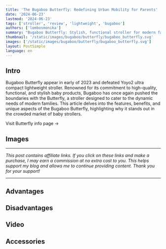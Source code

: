 ```yaml
---
title: 'The Bugaboo Butterfly: Redefining Urban Mobility for Parents'
date: '2024-06-23'
lastmod: '2024-06-23'
tags: ['stroller', 'review', 'lightweight', 'bugaboo']
authors: ['lombosmonika']
summary: "Bugaboo Butterfly: Stylish, functional stroller for modern families' dynamic needs."
thumbnail: '/static/images/bugaboo/butterfly/bugaboo_butterfly.svg'
images: ['/static/images/bugaboo/butterfly/bugaboo_butterfly.svg']
layout: PostSimple
language: en
---
```


## Intro

Bugaboo Butterfly appear in early of 2023 and defeated Yoyo2 ultra compact lightweight stroller. 
Renowned for its commitment to high-quality, functional, and stylish baby products, Bugaboo has once again pushed the boundaries with the Butterfly, a stroller designed to cater to the dynamic needs of modern families. This article delves into the features, benefits, and unique aspects of the Bugaboo Butterfly, highlighting why it stands out in the crowded market of baby strollers.


<div className="pt-4 xl:pt-8">
    <Link
        href={'https://www.strollerina.com/en/strollers/bugaboo/butterfly-7002'}
        className="text-primary hover:brightness-125 dark:hover:brightness-125"
        aria-label={'Butterfly info page'}
    >
        Visit Butterfly info page  &rarr;
    </Link>
</div>


<div className="invisible !h-0">

## Images

</div>

<BlogCarousel
    title="Images"
    id="butterfly-7002"
/>

---

*This post contains affiliate links. If you click on these links and make a purchase, I may earn a commission at no extra cost to you. This helps support my blog and allows me to continue providing content. Thank you for your support!*

---




## Advantages

<div className="gap-4 grid grid-cols-1 sm:grid-cols-2 md:grid-cols-3 lg:grid-cols-3 xl:grid-cols-3">
<Card
    title="Extra backrest height"
    imgSrc="https://imagedelivery.net/Y7hTskBCKV5kRi-34nHOOg/1c714841-7411-4c70-e6ce-8c8024458600/public"
    description="With its 63 cm height, this stroller wins the competition regarding seat height. It's quite a choice for tall toddlers."
/>


<Card
    title="Folds with one hand automatically"
    imgSrc="https://imagedelivery.net/Y7hTskBCKV5kRi-34nHOOg/71b224fc-b326-4103-548f-8ecc1bed6700/public"
    description="This stroller fold itself within 1 second! [image source: bugaboo.com]"
/>


<Card
    title="4-year warranty"
    imgSrc="https://imagedelivery.net/Y7hTskBCKV5kRi-34nHOOg/47d768a5-02fd-4500-8714-25caf6e0cf00/public"
    description="Bugaboo provides 4-year warranty. It's much better compared to Cybex 2-year warranty."
/>


<Card
    title="Travel System"
    imgSrc="https://imagedelivery.net/Y7hTskBCKV5kRi-34nHOOg/0502b328-25e1-4e80-6c74-53f01bcddb00/public"
    description="With a car seat adapter, it can be a travel system as well to ease your travels with cars."
/>

<Card
    title="Lightweight"
    imgSrc="https://imagedelivery.net/Y7hTskBCKV5kRi-34nHOOg/d6603e99-b628-4c78-a96b-cd52825f7600/public"
    description="It's only 7.3 kg, so it's much lighter, then the others in this category."
/>

<Card
    title="Ecofriendly"
    imgSrc="https://imagedelivery.net/Y7hTskBCKV5kRi-34nHOOg/e205c9fe-687d-49e8-fd7e-e4a278879e00/public"
    description=" Bugaboo is trying to go green with their strollers materials. "
/>

<Card
    title="Basket capacity "
    imgSrc="https://imagedelivery.net/Y7hTskBCKV5kRi-34nHOOg/403bb6e8-e668-47ea-3a7a-fbcc18221500/public"
    description="Usually lightweight strollers has a tiny basket with 2 or 3 kg storage capacity. Butterfly can store even 8 kg"
/>

</div>




## Disadvantages

<div className="gap-4 grid grid-cols-1 sm:grid-cols-2 md:grid-cols-3 lg:grid-cols-3 xl:grid-cols-3">

<Card
    title="Bumper bar not included, need to buy separately"
    imgSrc="https://imagedelivery.net/Y7hTskBCKV5kRi-34nHOOg/000e2938-0bb2-4763-47a0-930a1b507e00/public"
    description="With its 63 cm height, this stroller wins the competition regarding seat height. It's quite a choice for tall toddlers."
/>

<Card
    title="Wheel size"
    imgSrc="https://imagedelivery.net/Y7hTskBCKV5kRi-34nHOOg/1b63c7a4-8d6c-4f1c-f612-9025fcdbd400/public"
    description="While it's a cool stroller, de wheels are tiny, so probably you will have some difficulties with bigger potholes or terrains. [image source: bugaboo.com]"
/>


<Card
    title="No full-recline"
    imgSrc="https://imagedelivery.net/Y7hTskBCKV5kRi-34nHOOg/6b2808c5-85f3-466c-84e7-1c8c32da1a00/public"
    description="Butterfly seat cannot be lie-flat unfortunately."
/>


<Card
    title="No straight back"
    imgSrc="https://imagedelivery.net/Y7hTskBCKV5kRi-34nHOOg/b3761b6b-2dce-4b17-e746-b5da5fce7600/public"
    description="Butterfly seat cannot be configured to provide straight sit up for your toddler. There are kids who cannot stand strollers with this issue. "
/>

</div>


## Video

<div className="my-6">
    <YouTube youTubeId="SkC2-BXKBPI?si=TocZTz9PFOBqM3_4" />
</div>


## Accessories 

<div className="my-6">
    <AmazonAccessoriesLinks id="0" type="stroller" />
</div>
